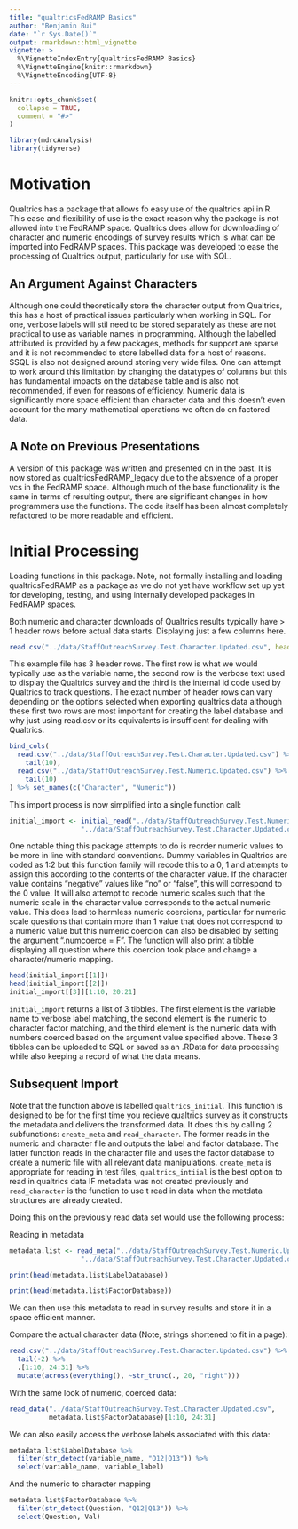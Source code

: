 ```yaml
---
title: "qualtricsFedRAMP Basics"
author: "Benjamin Bui"
date: "`r Sys.Date()`"
output: rmarkdown::html_vignette
vignette: >
  %\VignetteIndexEntry{qualtricsFedRAMP Basics}
  %\VignetteEngine{knitr::rmarkdown}
  %\VignetteEncoding{UTF-8}
---
```


```r
knitr::opts_chunk$set(
  collapse = TRUE,
  comment = "#>"
)
```

```r
library(mdrcAnalysis)
library(tidyverse)
```

# Motivation

Qualtrics has a package that allows fo easy use of the qualtrics api in R. This ease and flexibility of use is the exact reason why the package is not allowed into the FedRAMP space. Qualtrics does allow for downloading of character and numeric encodings of survey results which is what can be imported into FedRAMP spaces. This package was developed to ease the processing of Qualtrics output, particularly for use with SQL. 

## An Argument Against Characters

Although one could theoretically store the character output from Qualtrics, this has a host of practical issues particularly when working in SQL. For one, verbose labels will stil need to be stored separately as these are not practical to use as variable names in programming. Although the labelled attributed is provided by a few packages, methods for support are sparse and it is not recommended to store labelled data for a host of reasons. SSQL is also not designed around storing very wide files. One can attempt to work around this limitation by changing the datatypes of columns but this has fundamental impacts on the database table and is also not recommended, if even for reasons of efficiency. Numeric data is significantly more space efficient than character data and this doesn't even account for the many mathematical operations we often do on factored data. 

## A Note on Previous Presentations

A version of this package was written and presented on in the past. It is now stored as qualtricsFedRAMP_legacy due to the absxence of a proper vcs in the FedRAMP space. Although much of the base functionality is the same in terms of resulting output, there are significant changes in how programmers use the functions. The code itself has been almost completely refactored to be more readable and efficient. 

# Initial Processing

Loading functions in this package. Note, not formally installing and loading qualtricsFedRAMP as a package as we do not yet have  workflow set up yet for developing, testing, and using internally developed packages in FedRAMP spaces.


Both numeric and character downloads of Qualtrics results typically have > 1 header rows before actual data starts. Displaying just a few columns here.
```r
read.csv("../data/StaffOutreachSurvey.Test.Character.Updated.csv", header = F)[1:10, 1:2]
```

This example file has 3 header rows. The first row is what we would typically use as the variable name, the second row is the verbose text used to display the Qualtrics survey and the third is the internal id code used by Qualtrics to track questions. The exact number of header rows can vary depending on the options selected when exporting qualtrics data although these first two rows are most important for creating the label database and why just using read.csv or its equivalents is insufficent for dealing with Qualtrics. 

```r
bind_cols(
  read.csv("../data/StaffOutreachSurvey.Test.Character.Updated.csv") %>% select(Q18) %>%
    tail(10),
  read.csv("../data/StaffOutreachSurvey.Test.Numeric.Updated.csv") %>% select(Q18) %>%
    tail(10)
) %>% set_names(c("Character", "Numeric"))
```

This import process is now simplified into a single function call:

```r
initial_import <- initial_read("../data/StaffOutreachSurvey.Test.Numeric.Updated.csv",
                  "../data/StaffOutreachSurvey.Test.Character.Updated.csv")
```

One notable thing this package attempts to do is reorder numeric values to be more in line with standard conventions. Dummy variables in Qualtrics are coded as 1:2 but this function family will recode this to a 0, 1 and attempts to assign this according to the contents of the character value. If the character value contains "negative" values like "no" or "false", this will correspond to the 0 value. It will also attempt to recode numeric scales such that the numeric scale in the character value corresponds to the actual numeric value. This does lead to harmless numeric coercions, particular for numeric scale questions that contain more than 1 value that does not correspond to a numeric value but this numeric coercion can also be disabled by setting the argument ".numcoerce = F". The function will also print a tibble displaying all question where this coercion took place and change a character/numeric mapping. 

```r
head(initial_import[[1]])
head(initial_import[[2]])
initial_import[[3]][1:10, 20:21]
```

`initial_import` returns a list of 3 tibbles. The first element is the variable name to verbose label matching, the second element is the numeric to character factor matching, and the third element is the numeric data with numbers coerced based on the argument value specified above. These 3 tibbles can be uploaded to SQL or saved as an .RData for data processing while also keeping a record of what the data means.

## Subsequent Import

Note that the function above is labelled `qualtrics_initial`. This function is designed to be for the first time you recieve qualtrics survey as it constructs the metadata and delivers the transformed data. It does this by calling 2 subfunctions: `create_meta` and `read_character`. The former reads in the numeric and character file and outputs the label and factor database. The latter function reads in the character file and uses the factor database to create a numeric file with all relevant data manipulations. `create_meta` is appropriate for reading in test files, `qualtrics_intiial` is the best option to read in qualtrics data IF metadata was not created previously and `read_character` is the function to use t read in data when the metdata structures are already created.

Doing this on the previously read data set would use the following process:

Reading in metadata
```r
metadata.list <- read_meta("../data/StaffOutreachSurvey.Test.Numeric.Updated.csv",
                  "../data/StaffOutreachSurvey.Test.Character.Updated.csv")
```

```r
print(head(metadata.list$LabelDatabase))
```


```r
print(head(metadata.list$FactorDatabase))
```

We can then use this metadata to read in survey results and store it in a space efficient manner.

Compare the actual character data (Note, strings shortened to fit in a page):

```r
read.csv("../data/StaffOutreachSurvey.Test.Character.Updated.csv") %>%
  tail(-2) %>%
  .[1:10, 24:31] %>%
  mutate(across(everything(), ~str_trunc(., 20, "right")))
```


With the same look of numeric, coerced data:

```r
read_data("../data/StaffOutreachSurvey.Test.Character.Updated.csv",
          metadata.list$FactorDatabase)[1:10, 24:31]
```

We can also easily access the verbose labels associated with this data:

```r
metadata.list$LabelDatabase %>%
  filter(str_detect(variable_name, "Q12|Q13")) %>%
  select(variable_name, variable_label)
```

And the numeric to character mapping

```r

metadata.list$FactorDatabase %>%
  filter(str_detect(Question, "Q12|Q13")) %>%
  select(Question, Val)
```



